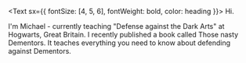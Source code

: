 <Text sx={{ fontSize: [4, 5, 6], fontWeight: bold, color: heading }}> Hi.

I'm Michael - currently teaching "Defense against the Dark Arts" at Hogwarts, Great Britain. I recently published a book called Those nasty Dementors. It teaches everything you need to know about defending against Dementors.
